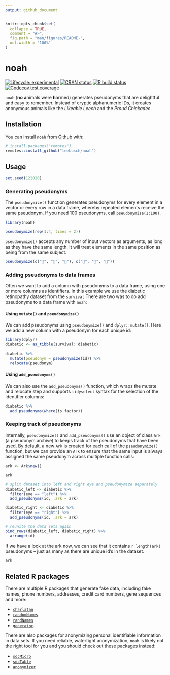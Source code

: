 ```yaml
---
output: github_document
---
```


<!-- README.md is generated from README.Rmd. Please edit that file -->

```r
knitr::opts_chunk$set(
  collapse = TRUE,
  comment = "#>",
  fig.path = "man/figures/README-",
  out.width = "100%"
)
```

# noah

<!-- badges: start -->

[![Lifecycle: experimental](https://img.shields.io/badge/lifecycle-experimental-orange.svg)](https://www.tidyverse.org/lifecycle/#experimental) [![CRAN status](https://www.r-pkg.org/badges/version/noah)](https://CRAN.R-project.org/package=noah) [![R build status](https://github.com/Teebusch/noah/workflows/R-CMD-check/badge.svg)](https://github.com/Teebusch/noah/actions) [![Codecov test coverage](https://codecov.io/gh/Teebusch/noah/branch/master/graph/badge.svg)](https://codecov.io/gh/Teebusch/noah?branch=master)

<!-- badges: end -->

`noah` (**no** **a**nimals were **h**armed) generates pseudonyms that are 
delightful and easy to remember. 
Instead of cryptic alphanumeric IDs, it creates anonymous animals like the
*Likeable Leech* and the *Proud Chickadee*.

## Installation

You can install `noah` from [Github](/https://github.com/teebusch/noah) with:

```r
# install.packages("remotes")
remotes::install_github("teebusch/noah")
```

## Usage

```r
set.seed(122020)
```

### Generating pseudonyms

The `pseudonymize()` function generates pseudonyms for every element 
in a vector or every row in a data frame, whereby repeated elements receive the
same pseudonym.
If you need 100 pseudonyms, call `pseudonymize(1:100)`. 

```r
library(noah)

pseudonymize(rep(1:4, times = 2))
```

`pseudonymize()` accepts any number of input vectors as arguments, as long as 
they have the same length. It will treat elements in the same position as 
being from the same subject. 

```r
pseudonymize(c("🐰", "🐰", "🐰"), c("🥕", "🥕", "🍰"))
```

### Adding pseudonyms to data frames

Often we want to add a column with pseudonyms to a data frame, using one or 
more columns as identifiers. 
In this example we use the diabetic retinopathy dataset from the `survival` 
There are two was to do add pseudonyms to a data frame with `noah`:

#### Using `mutate()` and `pseudonymize()`

We can add pseudonyms using `pseudonymize()` and `dplyr::mutate()`. 
Here we add a new column with a pseudonym for each unique id:

```r
library(dplyr)
diabetic <- as_tibble(survival::diabetic)

diabetic %>% 
  mutate(pseudonym = pseudonymize(id)) %>% 
  relocate(pseudonym)
```

#### Using `add_pseudonyms()`

We can also use the `add_pseudonyms()` function, which wraps the mutate and 
relocate step and supports `tidyselect` syntax for the selection of the 
identifier columns:

```r
diabetic %>% 
  add_pseudonyms(where(is.factor))
```

### Keeping track of pseudonyms

Internally, `pseudonymize()` and `add_pseudonyms()` use an object of class `Ark`
(a pseudonym archive) to keeps track of the pseudonyms that have been used.
By default, a new `Ark` is created for each call of the `pseudonymize()` 
function, but we can provide an `Ark` to ensure that the same input is always
assigned the same pseudonym across multiple function calls:

```r
ark <- Ark$new()
```

```r
ark
```

```r
# split dataset into left and right eye and pseudonymize separately
diabetic_left <- diabetic %>% 
  filter(eye == "left") %>% 
  add_pseudonyms(id, .ark = ark)

diabetic_right <- diabetic %>% 
  filter(eye == "right") %>% 
  add_pseudonyms(id, .ark = ark)

# reunite the data sets again
bind_rows(diabetic_left, diabetic_right) %>% 
  arrange(id)
```

If we have a look at the ark now, we can see that it contains `r length(ark)`
pseudonyms -- just as many as there are unique id's in the dataset.

```r
ark
```


## Related R packages

There are multiple R packages that generate fake data, including fake names,
phone numbers, addresses, credit card numbers, gene sequences and more:

- [`charlatan`](https://docs.ropensci.org/charlatan/)
- [`randomNames`](https://centerforassessment.github.io/randomNames/)
- [`randNames`](https://github.com/karthik/randNames)
- [`generator`](https://github.com/paulhendricks/generator).
  
There are also packages for anonymizing personal identifiable information in data
sets. 
If you need reliable, watertight anonymization, `noah` is likely not the right
tool for you and you should check out these packages instead:

- [`sdcMicro`](http://sdctools.github.io/sdcMicro/index.html)
- [`sdcTable`](https://sdctools.github.io/sdcTable/index.html)
- [`anonymizer`](http://paulhendricks.io/anonymizer/)

